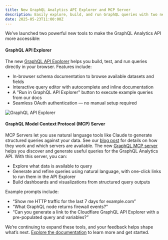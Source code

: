```yaml
---
title: New GraphQL Analytics API Explorer and MCP Server
description: Easily explore, build, and run GraphQL queries with two new tools
date: 2025-05-23T11:00:00Z
---
```


We’ve launched two powerful new tools to make the GraphQL Analytics API more accessible:

#### GraphQL API Explorer

The new [GraphQL API Explorer](https://graphql.cloudflare.com/explorer) helps you build, test, and run queries directly in your browser. Features include:

- In-browser schema documentation to browse available datasets and fields
- Interactive query editor with autocomplete and inline documentation
- A "Run in GraphQL API Explorer" button to execute example queries from our docs
- Seamless OAuth authentication — no manual setup required

![GraphQL API Explorer](~/assets/images/changelog/analytics/graphql-api-explorer.png)

#### GraphQL Model Context Protocol (MCP) Server

MCP Servers let you use natural language tools like Claude to generate structured queries against your data. See our [blog post](https://blog.cloudflare.com/thirteen-new-mcp-servers-from-cloudflare/) for details on how they work and which servers are available. The new [GraphQL MCP server](https://github.com/cloudflare/mcp-server-cloudflare/tree/main/apps/graphql) helps you discover and generate useful queries for the GraphQL Analytics API. With this server, you can:

- Explore what data is available to query
- Generate and refine queries using natural language, with one-click links to run them in the API Explorer
- Build dashboards and visualizations from structured query outputs

Example prompts include:

- “Show me HTTP traffic for the last 7 days for example.com”
- “What GraphQL node returns firewall events?”
- “Can you generate a link to the Cloudflare GraphQL API Explorer with a pre-populated query and variables?”

We’re continuing to expand these tools, and your feedback helps shape what’s next. [Explore the documentation](/analytics/graphql-api/) to learn more and get started.
